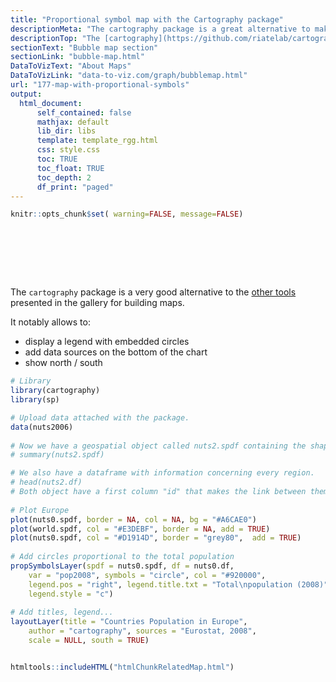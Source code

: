 ```yaml
---
title: "Proportional symbol map with the Cartography package"
descriptionMeta: "The cartography package is a great alternative to make maps with R. This post explains how to build a bubble map using it, with explanation and reproducible code."
descriptionTop: "The [cartography](https://github.com/riatelab/cartography.html) package is a great alternative to make maps with R. This post explains how to build a [bubble map](bubble-map.html) using it, with explanation and reproducible code."
sectionText: "Bubble map section"
sectionLink: "bubble-map.html"
DataToVizText: "About Maps"
DataToVizLink: "data-to-viz.com/graph/bubblemap.html"
url: "177-map-with-proportional-symbols"
output:
  html_document:
      self_contained: false    
      mathjax: default
      lib_dir: libs
      template: template_rgg.html
      css: style.css
      toc: TRUE
      toc_float: TRUE
      toc_depth: 2
      df_print: "paged"
---
```



```r
knitr::opts_chunk$set( warning=FALSE, message=FALSE)
```

<div class="container" style="padding-top: 80px">



<div class = "row">

<div class = "col-md-6  col-sm-12 align-self-center">

The `cartography` package is a very good alternative to the [other tools](bubble-map.html) presented in the gallery for building maps.

It notably allows to:

- display a legend with embedded circles
- add data sources on the bottom of the chart
- show north / south


</div>


<div class = "col-md-6  col-sm-12">

```r
# Library
library(cartography)
library(sp)

# Upload data attached with the package.
data(nuts2006)
 
# Now we have a geospatial object called nuts2.spdf containing the shape of european regions. We can plot it with the plot function.
# summary(nuts2.spdf)

# We also have a dataframe with information concerning every region.
# head(nuts2.df)
# Both object have a first column "id" that makes the link between them.
 
# Plot Europe
plot(nuts0.spdf, border = NA, col = NA, bg = "#A6CAE0")
plot(world.spdf, col = "#E3DEBF", border = NA, add = TRUE)
plot(nuts0.spdf, col = "#D1914D", border = "grey80",  add = TRUE)
 
# Add circles proportional to the total population
propSymbolsLayer(spdf = nuts0.spdf, df = nuts0.df, 
    var = "pop2008", symbols = "circle", col = "#920000", 
    legend.pos = "right", legend.title.txt = "Total\npopulation (2008)", 
    legend.style = "c")
 
# Add titles, legend...
layoutLayer(title = "Countries Population in Europe", 
    author = "cartography", sources = "Eurostat, 2008", 
    scale = NULL, south = TRUE)
```
</div>
</div>



```r
```









<!-- Close container -->
</div>




```r
htmltools::includeHTML("htmlChunkRelatedMap.html")
```
